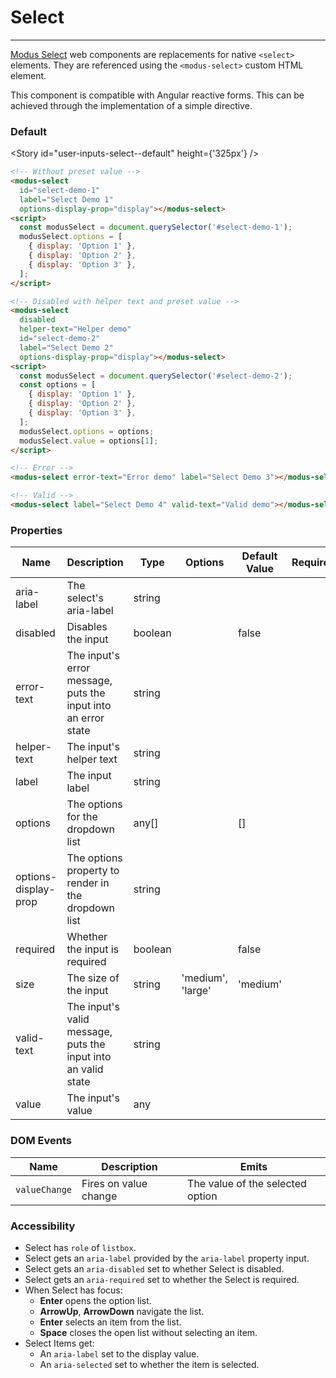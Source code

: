
# Select

---

[Modus Select](https://modus.trimble.com/components/inputs/) web components are replacements for native `<select>` elements. They are referenced using the `<modus-select>` custom HTML element.

This component is compatible with Angular reactive forms. This can be achieved through the implementation of a simple directive.

### Default

<Story id="user-inputs-select--default" height={'325px'} />

```html
<!-- Without preset value -->
<modus-select
  id="select-demo-1"
  label="Select Demo 1"
  options-display-prop="display"></modus-select>
<script>
  const modusSelect = document.querySelector('#select-demo-1');
  modusSelect.options = [
    { display: 'Option 1' },
    { display: 'Option 2' },
    { display: 'Option 3' },
  ];
</script>

<!-- Disabled with helper text and preset value -->
<modus-select
  disabled
  helper-text="Helper demo"
  id="select-demo-2"
  label="Select Demo 2"
  options-display-prop="display"></modus-select>
<script>
  const modusSelect = document.querySelector('#select-demo-2');
  const options = [
    { display: 'Option 1' },
    { display: 'Option 2' },
    { display: 'Option 3' },
  ];
  modusSelect.options = options;
  modusSelect.value = options[1];
</script>

<!-- Error -->
<modus-select error-text="Error demo" label="Select Demo 3"></modus-select>

<!-- Valid -->
<modus-select label="Select Demo 4" valid-text="Valid demo"></modus-select>
```

### Properties

<section>
  <table>
    <thead>
      <tr>
        <th>Name</th>
        <th>Description</th>
        <th>Type</th>
        <th>Options</th>
        <th>Default Value</th>
        <th>Required</th>
      </tr>
    </thead>
    <tbody>
      <tr>
        <td>aria-label</td>
        <td>The select's aria-label</td>
        <td>string</td>
        <td></td>
        <td></td>
        <td></td>
      </tr>
      <tr>
        <td>disabled</td>
        <td>Disables the input</td>
        <td>boolean</td>
        <td></td>
        <td>false</td>
        <td></td>
      </tr>
      <tr>
        <td>error-text</td>
        <td>The input's error message, puts the input into an error state</td>
        <td>string</td>
        <td></td>
        <td></td>
        <td></td>
      </tr>
      <tr>
        <td>helper-text</td>
        <td>The input's helper text</td>
        <td>string</td>
        <td></td>
        <td></td>
        <td></td>
      </tr>
      <tr>
        <td>label</td>
        <td>The input label</td>
        <td>string</td>
        <td></td>
        <td></td>
        <td></td>
      </tr>
      <tr>
        <td>options</td>
        <td>The options for the dropdown list</td>
        <td>any[]</td>
        <td></td>
        <td>[]</td>
        <td></td>
      </tr>
      <tr>
        <td>options-display-prop</td>
        <td>The options property to render in the dropdown list</td>
        <td>string</td>
        <td></td>
        <td></td>
        <td></td>
      </tr>
      <tr>
        <td>required</td>
        <td>Whether the input is required</td>
        <td>boolean</td>
        <td></td>
        <td>false</td>
        <td></td>
      </tr>
      <tr>
        <td>size</td>
        <td>The size of the input</td>
        <td>string</td>
        <td>'medium', 'large'</td>
        <td>'medium'</td>
        <td></td>
      </tr>
      <tr>
        <td>valid-text</td>
        <td>The input's valid message, puts the input into an valid state</td>
        <td>string</td>
        <td></td>
        <td></td>
        <td></td>
      </tr>
      <tr>
        <td>value</td>
        <td>The input's value</td>
        <td>any</td>
        <td></td>
        <td></td>
        <td></td>
      </tr>
    </tbody>
  </table>
</section>

### DOM Events

| Name          | Description           | Emits                            |
| ------------- | --------------------- | -------------------------------- |
| `valueChange` | Fires on value change | The value of the selected option |

### Accessibility

- Select has `role` of `listbox`.
- Select gets an `aria-label` provided by the `aria-label` property input.
- Select gets an `aria-disabled` set to whether Select is disabled.
- Select gets an `aria-required` set to whether the Select is required.
- When Select has focus:
  - **Enter** opens the option list.
  - **ArrowUp**, **ArrowDown** navigate the list.
  - **Enter** selects an item from the list.
  - **Space** closes the open list without selecting an item.
- Select Items get:
  - An `aria-label` set to the display value.
  - An `aria-selected` set to whether the item is selected.

